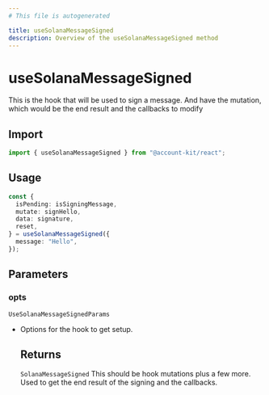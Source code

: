 ```yaml
---
# This file is autogenerated

title: useSolanaMessageSigned
description: Overview of the useSolanaMessageSigned method
---
```


# useSolanaMessageSigned

This is the hook that will be used to sign a message. And have the mutation, which would
be the end result and the callbacks to modify

## Import

```ts
import { useSolanaMessageSigned } from "@account-kit/react";
```

## Usage

```ts
const {
  isPending: isSigningMessage,
  mutate: signHello,
  data: signature,
  reset,
} = useSolanaMessageSigned({
  message: "Hello",
});
```

## Parameters

### opts

`UseSolanaMessageSignedParams`

- Options for the hook to get setup.

  ## Returns

  `SolanaMessageSigned`
  This should be hook mutations plus a few more. Used to get the end result of the signing and the callbacks.
